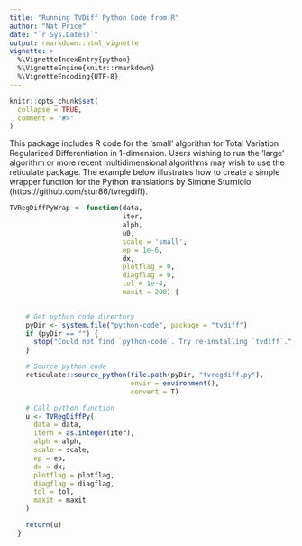 ```yaml
---
title: "Running TVDiff Python Code from R"
author: "Nat Price"
date: "`r Sys.Date()`"
output: rmarkdown::html_vignette
vignette: >
  %\VignetteIndexEntry{python}
  %\VignetteEngine{knitr::rmarkdown}
  %\VignetteEncoding{UTF-8}
---
```


```r
knitr::opts_chunk$set(
  collapse = TRUE,
  comment = "#>"
)
```

This package includes R code for the 'small' algorithm for Total Variation 
Regularized Differentiation in 1-dimension. Users wishing to run the 'large'
algorithm or more recent multidimensional algorithms may wish to use the 
reticulate package. The example below illustrates how to create a simple wrapper
function for the Python translations by Simone Sturniolo 
(https://github.com/stur86/tvregdiff).

```r
TVRegDiffPyWrap <- function(data,
                            iter,
                            alph,
                            u0,
                            scale = 'small',
                            ep = 1e-6,
                            dx,
                            plotflag = 0,
                            diagflag = 0,
                            tol = 1e-4,
                            maxit = 200) {
  

    # Get python code directory
    pyDir <- system.file("python-code", package = "tvdiff")
    if (pyDir == "") {
      stop("Could not find `python-code`. Try re-installing `tvdiff`.", call. = FALSE)
    }

    # Source python code
    reticulate::source_python(file.path(pyDir, "tvregdiff.py"), 
                              envir = environment(), 
                              convert = T)

    # Call python function
    u <- TVRegDiffPy(
      data = data,
      itern = as.integer(iter),
      alph = alph,
      scale = scale,
      ep = ep,
      dx = dx,
      plotflag = plotflag,
      diagflag = diagflag,
      tol = tol,
      maxit = maxit
    )

    return(u)
  }

```

